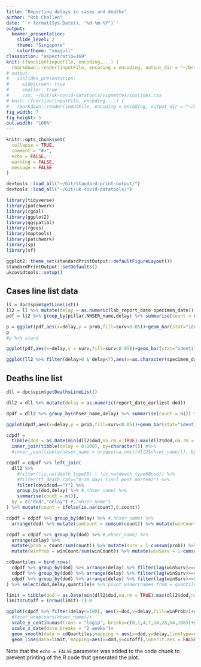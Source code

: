 ```yaml
---
title: "Reporting delays in cases and deaths"
author: "Rob Challen"
date: '`r format(Sys.Date(), "%d-%m-%Y")`'
output:
  beamer_presentation:
    slide_level: 2
    theme: "Singapore"
    colortheme: "seagull"
classoption: "aspectratio=169"
knit: (function(inputFile, encoding,...) {
  rmarkdown::render(inputFile, encoding = encoding, output_dir = "~/Dropbox/covid19/by-age", output_file=paste0('covid-demographics-',Sys.Date(),'.pdf') ) })
# output: 
#   ioslides_presentation:
#     widescreen: true
#     smaller: true
#     css: ~/Git/uk-covid-datatools/vignettes/ioslides.css
# knit: (function(inputFile, encoding,...) {
#   rmarkdown::render(inputFile, encoding = encoding, output_dir = "~/Dropbox/covid19/by-age", output_file=paste0('covid-demograpics-',Sys.Date(),'.html') ) })
fig_width: 7
fig_height: 5
out.width: "100%"
---
```


```r
knitr::opts_chunk$set(
  collapse = TRUE,
  comment = "#>",
  echo = FALSE,
  warning = FALSE,
  message = FALSE
)

devtools::load_all("~/Git/standard-print-output/")
devtools::load_all("~/Git/uk-covid-datatools/")

library(tidyverse)
library(patchwork)
library(rgdal)
library(ggplot2)
library(ggspatial)
library(rgeos)
library(maptools)
library(patchwork)
library(sp)
library(sf)

ggplot2::theme_set(standardPrintOutput::defaultFigureLayout())
standardPrintOutput::setDefaults()
ukcovidtools::setup()
```

## Cases line list data

```r
ll = dpc$spim$getLineList()
ll2 = ll %>% mutate(delay = as.numeric(lab_report_date-specimen_date))
pdf = ll2 %>% group_by(pillar,NHSER_name,delay) %>% summarise(count = n()) %>% group_by(pillar,NHSER_name) %>% mutate(prob = count/sum(count)) %>% mutate(surv = 1-cumsum(prob))

```

```r
p = ggplot(pdf,aes(x=delay,y = prob,fill=surv<0.05))+geom_bar(stat="identity")+xlim(c(-2,10))+facet_grid(rows = vars(NHSER_name), cols=vars(pillar))
p
#p %>% stand
```
```r
ggplot(pdf,aes(x=delay,y = surv,fill=surv<0.05))+geom_bar(stat="identity")+coord_cartesian(xlim=c(0,10))+facet_grid(rows = vars(NHSER_name), cols=vars(pillar))
```
```r
ggplot(ll2 %>% filter(delay>0 & delay<7),aes(x=as.character(specimen_date,format="%a"),y=delay))+geom_violin(adjust=4)+facet_wrap(vars(pillar))
```

## Deaths line list

```r

dll = dpc$spim$getDeathsLineList()

dll2 = dll %>% mutate(delay = as.numeric(report_date_earliest-dod))

dpdf = dll2 %>% group_by(nhser_name,delay) %>% summarise(count = n()) %>% group_by(nhser_name) %>% mutate(prob = count/sum(count)) %>% mutate(surv = 1-cumsum(prob))

```
```r
ggplot(dpdf,aes(x=delay,y = prob,fill=surv<0.05))+geom_bar(stat="identity")+coord_cartesian(xlim=c(-2,20))+facet_wrap(vars(nhser_name))
```

```r

cdpdf = 
  tibble(dod = as.Date(min(dll2$dod,na.rm = TRUE):max(dll2$dod,na.rm = TRUE),"1970-01-01")) %>% 
  inner_join(tibble(delay = 0:100), by=character()) #%>%
  #inner_join(tibble(nhser_name = unique(na.omit(dll2$nhser_name))), by=character()) 

cdpdf = cdpdf %>% left_join(
  dll2 %>% 
    #filter(!is.na(death_type28) | !is.na(death_type60cod)) %>%
    #filter(tt_death_cat=="0-28 days (incl post mortem)") %>% 
    filter(covidcod=="Y") %>%
    group_by(dod,delay) %>% #,nhser_name) %>% 
    summarise(count = n()),
  by = c("dod","delay") #,"nhser_name")
) %>% mutate(count = ifelse(is.na(count),0,count))

cdpdf = cdpdf %>% group_by(delay) %>% #,nhser_name) %>% 
  arrange(dod) %>% mutate(sumCount = cumsum(count)) %>% mutate(winCount = sumCount-lag(sumCount,7))

cdpdf = cdpdf %>% group_by(dod) %>% #,nhser_name) %>% 
  arrange(delay) %>% 
  mutate(prob = count/sum(count)) %>% mutate(surv = 1-cumsum(prob)) %>%
  mutate(winProb = winCount/sum(winCount)) %>% mutate(winSurv = 1-cumsum(winProb))

cdQuantiles = bind_rows(
  cdpdf %>% group_by(dod) %>% arrange(delay) %>% filter(lag(winSurv)>=0.5 & winSurv<0.5) %>% mutate(quantile = "q.0.5"),
  cdpdf %>% group_by(dod) %>% arrange(delay) %>% filter(lag(winSurv)>=0.25 & winSurv<0.25) %>% mutate(quantile = "q.0.25"),
  cdpdf %>% group_by(dod) %>% arrange(delay) %>% filter(lag(winSurv)>=0.05 & winSurv<0.05) %>% mutate(quantile = "q.0.05")
) %>% select(dod,delay,quantile)# %>% pivot_wider(names_from = quantile, values_from = delay)

limit = tibble(dod = as.Date(min(dll2$dod,na.rm = TRUE):max(dll2$dod,na.rm = TRUE),"1970-01-01"))
limit$cutoff = (nrow(limit)-1):0

ggplot(cdpdf %>% filter(delay<=100), aes(x=dod,y=delay,fill=winProb))+geom_tile(stat = "identity",width=1,height=1)+
  #facet_wrap(vars(nhser_name))+
  scale_y_continuous(trans = "log1p", breaks=c(0,1,4,7,14,28,54,108))+scale_fill_gradient(low="white",high="black",trans="sqrt",na.value = "white",lim=c(0,0.25),oob=scales::squish)+
  scale_x_date(date_breaks = "2 weeks")+
  geom_smooth(data = cdQuantiles,mapping = aes(x=dod,y=delay,linetype=quantile),inherit.aes = FALSE,colour="red",se = FALSE,size=0.5)+
  geom_line(data=limit, mapping=aes(x=dod,y=cutoff),inherit.aes = FALSE,colour="blue")+coord_cartesian(ylim=c(0,54),xlim=c(as.Date("2020-03-01"),NA))
```

Note that the `echo = FALSE` parameter was added to the code chunk to prevent printing of the R code that generated the plot.
